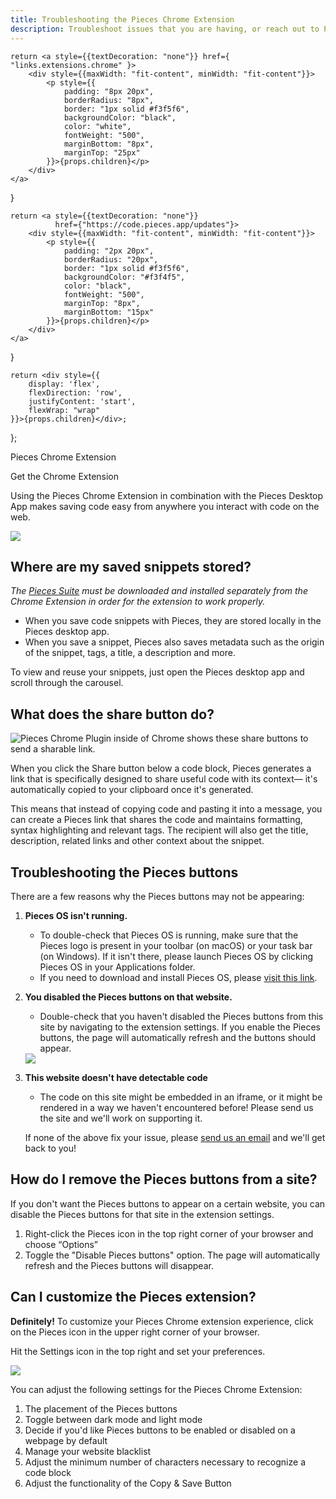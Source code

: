 ```yaml
---
title: Troubleshooting the Pieces Chrome Extension
description: Troubleshoot issues that you are having, or reach out to Pieces support to get assistance with the Pieces for Developers Chrome Extension.
---
```


    return <a style={{textDecoration: "none"}} href={ "links.extensions.chrome" }>
        <div style={{maxWidth: "fit-content", minWidth: "fit-content"}}>
            <p style={{
                padding: "8px 20px",
                borderRadius: "8px",
                border: "1px solid #f3f5f6",
                backgroundColor: "black",
                color: "white",
                fontWeight: "500",
                marginBottom: "8px",
                marginTop: "25px"
            }}>{props.children}</p>
        </div>
    </a>
}

    return <a style={{textDecoration: "none"}}
              href={"https://code.pieces.app/updates"}>
        <div style={{maxWidth: "fit-content", minWidth: "fit-content"}}>
            <p style={{
                padding: "2px 20px",
                borderRadius: "20px",
                border: "1px solid #f3f5f6",
                backgroundColor: "#f3f4f5",
                color: "black",
                fontWeight: "500",
                marginTop: "8px",
                marginBottom: "15px"
            }}>{props.children}</p>
        </div>
    </a>
}

    return <div style={{
        display: 'flex',
        flexDirection: 'row',
        justifyContent: 'start',
        flexWrap: "wrap"
    }}>{props.children}</div>;
};


<Heading type="h1">Pieces Chrome Extension</Heading>

<GridFlexRow>
    <InstallButton>Get the Chrome Extension</InstallButton>
    <ReleasePill children="Current Version: {{ versions.chrome }}"></ReleasePill>
</GridFlexRow>

Using the Pieces Chrome Extension in combination with the Pieces Desktop App makes saving code easy from anywhere you interact with code on the web.

<Image zoom src="https://storage.googleapis.com/pieces_multimedia/PROMOTIONAL/PIECES_FOR_DEVELOPERS/WEB/MACOS/SAVE_TO_PIECES/16X9/PIECES_FOR_DEVELOPERS-WEB-SAVE_TO_PIECES-MACOS-16X9-5_1_2023.GIF" />

## Where are my saved snippets stored?
_The <a href="{{ links.website.pfd_desktop_install }}">Pieces Suite</a> must be downloaded and installed separately from the Chrome Extension in order for the extension to work properly._

- When you save code snippets with Pieces, they are stored locally in the Pieces desktop app.
- When you save a snippet, Pieces also saves metadata such as the origin of the snippet, tags, a title, a description and more.

To view and reuse your snippets, just open the Pieces desktop app and scroll through the carousel.

## What does the share button do?

![Pieces Chrome Plugin inside of Chrome shows these share buttons to send a sharable link.](/assets/chrome_share_button.png)

When you click the Share button below a code block, Pieces generates a link that is specifically designed to share useful code with its context— it's automatically copied to your clipboard once it's generated.

This means that instead of copying code and pasting it into a message, you can create a Pieces link that shares the code and maintains formatting, syntax highlighting and relevant tags. The recipient will also get the title, description, related links and other context about the snippet.

## Troubleshooting the Pieces buttons
There are a few reasons why the Pieces buttons may not be appearing:

1. **Pieces OS isn't running.**
    - To double-check that Pieces OS is running, make sure that the Pieces logo is present in your toolbar (on macOS) or your task bar (on Windows). If it isn't there, please launch Pieces OS by clicking Pieces OS in your Applications folder.
    - If you need to download and install Pieces OS, please <a href="{{ links.website.home }}">visit this link</a>.

2. **You disabled the Pieces buttons on that website.**
    - Double-check that you haven't disabled the Pieces buttons from this site by navigating to the extension settings. If you enable the Pieces buttons, the page will automatically refresh and the buttons should appear.

    <Image zoom src="/assets/settings_for_chrome.png" />

3. **This website doesn't have detectable code**
    - The code on this site might be embedded in an iframe, or it might be rendered in a way we haven't encountered before! Please send us the site and we'll work on supporting it.

    If none of the above fix your issue, please <a href="{{ links.socials.support_email }}">send us an email</a> and we'll get back to you!

## How do I remove the Pieces buttons from a site?
If you don't want the Pieces buttons to appear on a certain website, you can disable the Pieces buttons for that site in the extension settings.

1. Right-click the Pieces icon in the top right corner of your browser and choose “Options”
2. Toggle the "Disable Pieces buttons" option. The page will automatically refresh and the Pieces buttons will disappear.

## Can I customize the Pieces extension?
**Definitely!**
To customize your Pieces Chrome extension experience, click on the Pieces icon in the upper right corner of your browser.

Hit the Settings icon in the top right and set your preferences.

<Image zoom src="/assets/theme_for_chrome.png" />

You can adjust the following settings for the Pieces Chrome Extension: 
1. The placement of the Pieces buttons
2. Toggle between dark mode and light mode 
3. Decide if you'd like Pieces buttons to be enabled or disabled on a webpage by default
4. Manage your website blacklist
5. Adjust the minimum number of characters necessary to recognize a code block
6. Adjust the functionality of the Copy & Save Button